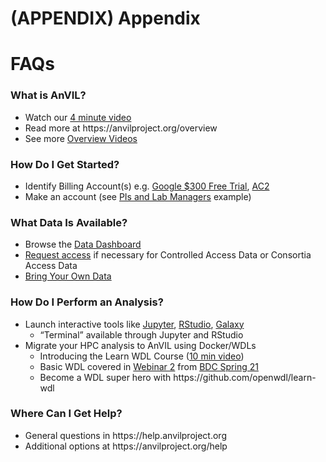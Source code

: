 # (APPENDIX) Appendix {-}

# FAQs

### What is AnVIL?

- Watch our [4 minute video](https://jhudatascience.org/AnVIL_Book_Getting_Started/introduction.html)
- Read more at https://anvilproject.org/overview
- See more [Overview Videos](https://jhudatascience.org/AnVIL_Book_Getting_Started/overview-videos.html)

### How Do I Get Started?

- Identify Billing Account(s) e.g. [Google $300 Free Trial](https://cloud.google.com/free/docs/gcp-free-tier), [AC2](https://anvilproject.org/news/2021/04/12/announcing-anvil-cloud-cost-credits-program)
- Make an account (see [PIs and Lab Managers](https://jhudatascience.org/AnVIL_Book_Getting_Started/overview-pis.html) example)

### What Data Is Available?

- Browse the [Data Dashboard](https://anvilproject.org/data)
- [Request access](https://anvilproject.org/learn/find-data/requesting-data-access) if necessary for Controlled Access Data or Consortia Access Data
- [Bring Your Own Data](https://jhudatascience.org/AnVIL_Book_Getting_Started/bring-your-own-data.html)

### How Do I Perform an Analysis?

- Launch interactive tools like [Jupyter](https://anvilproject.org/learn/data-analysts/jupyter-gsg-video), [RStudio](https://anvilproject.org/learn/data-analysts/rstudio-gsg-video), [Galaxy](https://anvilproject.org/learn/data-analysts/galaxy-gsg-video)
    - "Terminal" available through Jupyter and RStudio
- Migrate your HPC analysis to AnVIL using Docker/WDLs
    - Introducing the Learn WDL Course ([10 min video](https://www.youtube.com/watch?v=RtcW2Zdn_28))
    - Basic WDL covered in [Webinar 2](https://drive.google.com/drive/folders/1uSBSnXnMRE4e-KRMKiUIQG7Pxij9lXZx) from [BDC Spring 21](https://docs.google.com/document/d/13q6ofeMzObaG92Tfv7SaFMwdihQ_oXa9QZ3gmJqnAr4)
    - Become a WDL super hero with https://github.com/openwdl/learn-wdl

### Where Can I Get Help?

- General questions in https://help.anvilproject.org
- Additional options at https://anvilproject.org/help
